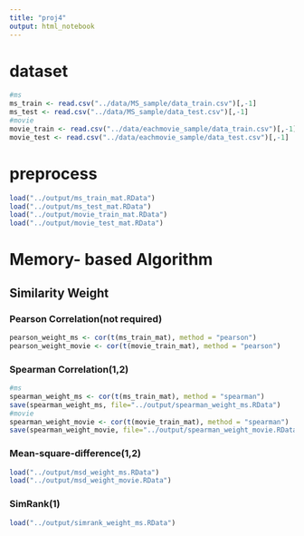```yaml
---
title: "proj4"
output: html_notebook
---
```


# dataset
```r
#ms
ms_train <- read.csv("../data/MS_sample/data_train.csv")[,-1]
ms_test <- read.csv("../data/MS_sample/data_test.csv")[,-1]
#movie
movie_train <- read.csv("../data/eachmovie_sample/data_train.csv")[,-1]
movie_test <- read.csv("../data/eachmovie_sample/data_test.csv")[,-1]
```

# preprocess
```r
load("../output/ms_train_mat.RData")
load("../output/ms_test_mat.RData")
load("../output/movie_train_mat.RData")
load("../output/movie_test_mat.RData")
```

# Memory- based Algorithm
## Similarity Weight
### Pearson Correlation(not required)
```r
pearson_weight_ms <- cor(t(ms_train_mat), method = "pearson")
pearson_weight_movie <- cor(t(movie_train_mat), method = "pearson")
```

### Spearman Correlation(1,2)
```r
#ms
spearman_weight_ms <- cor(t(ms_train_mat), method = "spearman")
save(spearman_weight_ms, file="../output/spearman_weight_ms.RData")
#movie
spearman_weight_movie <- cor(t(movie_train_mat), method = "spearman")
save(spearman_weight_movie, file="../output/spearman_weight_movie.RData")
```

### Mean-square-difference(1,2)
```r
load("../output/msd_weight_ms.RData")
load("../output/msd_weight_movie.RData")
```

### SimRank(1)
```r
load("../output/simrank_weight_ms.RData")
```









